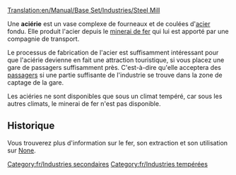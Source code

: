 [[Translation:en/Manual/Base Set/Industries/Steel Mill]]

{{fr/Industries|image=en/Steelmill.png
|nom=Aciérie
|climats=[[fr/Manual/Climat#tempere|Tempéré]]
|accepte=[[fr/Manual/Base Set/Cargos/Minerai de fer|Minerai de fer]]
|produit=[[fr/Manual/Base Set/Cargos/Acier|Acier]]
}}
Une '''aciérie''' est un vase complexe de fourneaux et de coulées d'[[fr/Manual/Base Set/Cargos/Acier|acier]] fondu. Elle produit l'acier depuis le [[fr/Manual/Base Set/Cargos/Minerai de fer|minerai de fer]] qui lui est apporté par une compagnie de transport.

Le processus de fabrication de l'acier est suffisamment intéressant pour que l'aciérie devienne en fait une attraction touristique, si vous placez une gare de passagers suffisamment près. C'est-à-dire qu'elle acceptera des [[fr/Manual/Base Set/Cargos/Passagers|passagers]] si une partie suffisante de l'industrie se trouve dans la zone de captage de la gare.

Les aciéries ne sont disponibles que sous un climat tempéré, car sous les autres climats, le minerai de fer n'est pas disponible.

==Historique==
Vous trouverez plus d'information sur le fer, son extraction et son utilisation sur [https://www.wikipedia.org/wiki/fr:Aciérie None].

[[Category:fr/Industries secondaires]]
[[Category:fr/Industries tempérées]]